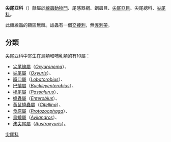 {{Automatic taxobox 
 | taxon = Oxyurinae
}}

'''尖尾亞科'''（{{lang-la|Oxyurinae}}）隸屬於[[線蟲動物門|線蟲動物門]]、尾感器綱、蛔蟲目、[[尖尾亞目|尖尾亞目]]、尖尾總科、[[尖尾科|尖尾科]]。

此類線蟲的頸區無棘。雄蟲有一個[[交接刺|交接刺]]，無[[導刺帶|導刺帶]]。

==分類==
尖尾亞科中寄生在鳥類和哺乳類的有10屬：
* [[尖尾線屬|尖尾線屬]]（''[[Oxyuronema|Oxyuronema]]''）、
* [[尖尾屬|尖尾屬]]（''[[Oxyuris|Oxyuris]]''）、
* [[瓣口屬|瓣口屬]]（''[[Lobatorobius|Lobatorobius]]''）、
* [[巴蟯屬|巴蟯屬]]（''[[Buckleyenterobius|Buckleyenterobius]]''）、
* [[栓尾屬|栓尾屬]]（''[[Passalurus|Passalurus]]''）、
* [[蟯蟲屬|蟯蟲屬]]（''[[Enterobius|Enterobius]]''）、
* [[黃鼠蟯蟲屬|黃鼠蟯蟲屬]]（''[[Citellina|Citellina]]''）、
* [[食原屬|食原屬]]（''[[Protozoophaga|Protozoophaga]]''）、
* [[鳥蟯屬|鳥蟯屬]]（''[[Avilandros|Avilandros]]''）、
* [[澳尖尾屬|澳尖尾屬]]（''[[Austroxyuris|Austroxyuris]]''）。

{{Taxonomy-stub}}

[[Category:尖尾科|]]